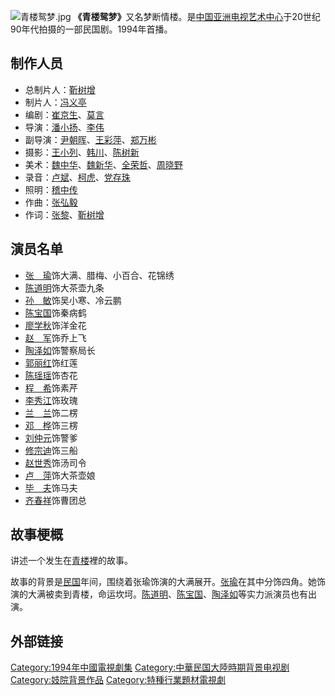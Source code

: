 {{Unreferenced|time=2019-06-17T11:25:30+00:00}}
[[File:青楼鸳梦.jpg|right]]
'''《青楼鸳梦》'''又名梦断情楼。是[[中国亚洲电视艺术中心|中国亚洲电视艺术中心]]于20世纪90年代拍摄的一部民国剧。1994年首播。

== 制作人员 ==
*总制片人：[[靳树增|靳树增]]
*制片人：[[冯义亭|冯义亭]]
*编剧：[[崔京生|崔京生]]、[[莫言|莫言]]
*导演：[[潘小扬|潘小扬]]、[[李伟|李伟]]
*副导演：[[尹朝晖|尹朝晖]]、[[王彩萍|王彩萍]]、[[郑万彬|郑万彬]]
*摄影：[[王小列|王小列]]、[[韩川|韩川]]、[[陈树新|陈树新]]
*美术：[[魏中华|魏中华]]、[[魏新华|魏新华]]、[[全荣哲|全荣哲]]、[[周晓野|周晓野]]
*录音：[[卢斌|卢斌]]、[[柯虎|柯虎]]、[[党存珠|党存珠]]
*照明：[[稽中传|稽中传]]
*作曲：[[张弘毅|张弘毅]]
*作词：[[张黎|张黎]]、[[靳树增|靳树增]]
== 演员名单 ==
*[[张瑜_(演员)|张　瑜]]饰大满、腊梅、小百合、花锦绣
*[[陈道明|陈道明]]饰大茶壶九条
*[[孙敏|孙　敏]]饰吴小寒、冷云鹏
*[[陈宝国|陈宝国]]饰秦病鹤
*[[廖学秋|廖学秋]]饰洋金花
*[[赵军|赵　军]]饰乔上飞
*[[陶泽如|陶泽如]]饰警察局长
*[[郭丽红|郭丽红]]饰红莲
*[[陈瑶瑶|陈瑶瑶]]饰杏花
*[[程希|程　希]]饰素芹
*[[李秀江|李秀江]]饰玫瑰
*[[兰兰|兰　兰]]饰二楞
*[[邓桦|邓　桦]]饰三楞
*[[刘仲元|刘仲元]]饰警爹
*[[修宗迪|修宗迪]]饰三船
*[[赵世秀|赵世秀]]饰汤司令
*[[卢萍|卢　萍]]饰大茶壶娘
*[[毕夫|毕　夫]]饰马夫
*[[齐春祥|齐春祥]]饰曹团总

== 故事梗概 ==
讲述一个发生在[[青楼|青楼]]裡的故事。

故事的背景是[[中華民國|民国]]年间，围绕着张瑜饰演的大满展开。[[张瑜_(演员)|张瑜]]在其中分饰四角。她饰演的大满被卖到青楼，命运坎坷。[[陈道明|陈道明]]、[[陈宝国|陈宝国]]、[[陶泽如|陶泽如]]等实力派演员也有出演。

== 外部链接 ==

{{DEFAULTSORT:Qing青}}
[[Category:1994年中國電視劇集|Category:1994年中國電視劇集]]
[[Category:中華民国大陸時期背景电视剧|Category:中華民国大陸時期背景电视剧]]
[[Category:妓院背景作品|Category:妓院背景作品]]
[[Category:特種行業題材電視劇|Category:特種行業題材電視劇]]